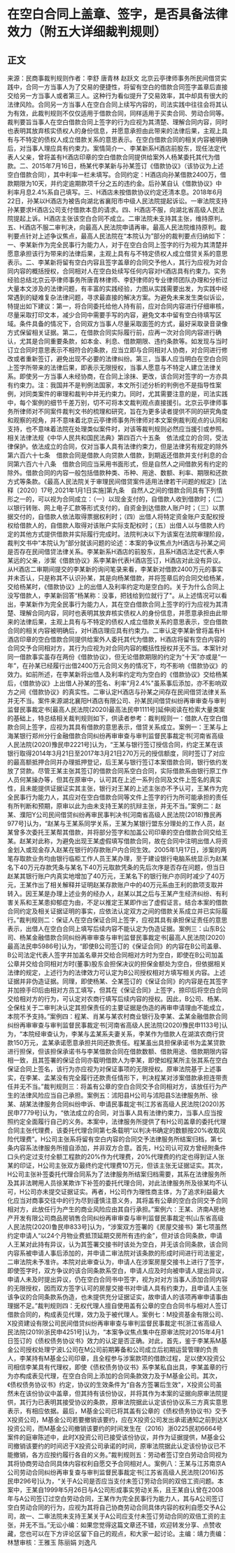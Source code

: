 # 在空白合同上盖章、签字，是否具备法律效力（附五大详细裁判规则）
## 正文
来源：民商事裁判规则作者：李舒 唐青林 赵跃文 北京云亭律师事务所民间借贷实践中，合同一方当事人为了交易的便捷性，将留有空白的借款合同签字盖章后直接交给另一方当事人或者第三人。这种行为看似提升了交易效率，其中却具有很大的法律风险。合同另一方当事人在空白合同上续写内容的，司法实践中往往会将其认为有效，此裁判规则不仅仅适用于借款合同，同样适用于买卖合同、劳动合同等。裁判要旨当事人在空白借款合同上签字的行为应视为其清楚、理解合同内容，同时也表明其放弃核实债权人的身份信息，并愿意承担由此带来的法律后果，主观上具有与不特定的债权人成立借款关系的意思表示。在空白借款合同的相关内容被明确后，对当事人理应具有约束力。案情简介一、李某新系H酒店前股东，现任法定代表人父亲，曾将盖有H酒店印章的空白借款合同提供给案外人杨某委托其代为借款。二、2015年7月16日，杨某代李某新与孙某签订《借款协议》（该协议为上述空白借款合同），其中利率一栏未填写。合同约定：H酒店向孙某借款2400万，借款期限为10天，并约定逾期款项千分之五的违约金。后孙某自认《借款协议》中利率月息2.4%系自己填写。三、H酒店未按借款协议约定还清本息。2018年6月22日，孙某以H酒店为被告向湖北省襄阳市中级人民法院提起诉讼。一审法院支持孙某要求H酒店公司支付借款本息的请求。四、H酒店不服，向湖北省高级人民法院提起上诉。H酒店主张该空白合同不成立。二审法院未支持其主张，维持原判。五、H酒店不服二审判决，向最高人民法院申请再审。最高人民法院维持原判。裁判要点针对上述争议焦点，最高人民法院在“本院认为”部分的裁判要点归纳如下：一、李某新作为完全民事行为能力人，对于在空白合同上签字的行为视为其清楚并愿意承担该行为带来的法律后果，主观上具有与不特定债权人成立借贷关系的意思表示。二、李某新将留有空白内容且签字盖章的合同交予他人，其行为应视为对合同内容的概括授权，合同相对人在空白处续写任何内容对H酒店具有约束力。实务经验总结北京云亭律师事务所唐青林律师、李舒律师的专业律师团队办理和分析过大量本文涉及的法律问题，有丰富的实践经验，力图从实践需要出发，为实践中经常遇到的疑难复杂法律问题，寻求最直接的解决方案。为避免未来发生类似诉讼，特提出如下建议：第一，将合同委托给他人持有前，应对合同内容进行仔细审核，尽量采取打印文本，减少合同中需要手写的内容，避免文本中留有空白待填写区域。条件具备的情况下，合同双方当事人尽量采取面签的方式，最好采取录音录像方式保留相关证据。第二，在借款合同实际履行前，应再一次对合同内容进行确认，尤其是合同重要条款，如本金、利息、借款期限、违约条款等。如发现与当时订立合同时意思表示不相符合的条款，应当立即与合同相对人协商，对合同进行修改或者重新签订，避免出现不必要的法律纠纷。第三，当事人应当明白在空白合同上签字所带来的法律后果，即表示无限授权，当事人愿意与不特定人建立法律关系。即使另一方当事人未经协商，在合同上涂抹、更改，该合同对签字的一方亦具有约束力。注：我国并不是判例法国家，本文所引述分析的判例也不是指导性案例，对同类案件的审理和裁判中并无约束力。同时，尤其需要注意的是，司法实践中，每个案例的细节千差万别，切不可将本文裁判观点直接援引。北京云亭律师事务所律师对不同案件裁判文书的梳理和研究，旨在为更多读者提供不同的研究角度和观察的视角，并不意味着北京云亭律师事务所律师对本文案例裁判观点的认同和支持，也不意味着法院在处理类似案件时，对该等裁判规则必然应当援引或参照。相关法律法规《中华人民共和国民法典》第四百六十五条　依法成立的合同，受法律保护。依法成立的合同，仅对当事人具有法律约束力，但是法律另有规定的除外第六百六十七条　借款合同是借款人向贷款人借款，到期返还借款并支付利息的合同第六百六十八条　借款合同应当采用书面形式，但是自然人之间借款另有约定的除外。借款合同的内容一般包括借款种类、币种、用途、数额、利率、期限和还款方式等条款。《最高人民法院关于审理民间借贷案件适用法律若干问题的规定》[法释〔2020〕17号,2021年1月1日实施]第九条　自然人之间的借款合同具有下列情形之一的，可以视为合同成立：（一）以现金支付的，自借款人收到借款时；（二）以银行转账、网上电子汇款等形式支付的，自资金到达借款人账户时；（三）以票据交付的，自借款人依法取得票据权利时；（四）出借人将特定资金账户支配权授权给借款人的，自借款人取得对该账户实际支配权时；（五）出借人以与借款人约定的其他方式提供借款并实际履行完成时。法院判决以下为该案在法院审理阶段，裁判文书中“本院认为”部分就该问题的论述：本案的争议焦点为H酒店与孙某之间是否存在民间借贷法律关系。李某新系H酒店的前股东，且系H酒店法定代表人李某远的父亲，涉案《借款协议》系李某新代表H酒店签订，H酒店对此没有异议。从H酒店二审期间提交的李某新的询问笔录来看，李某新对借款2400万元的事实并未否认，只是称其不认识孙某，其是向杨某借款，并将签章后的合同交给杨某，交给杨某时，《借款协议》上的出借人及利率约定均是空白的。关于为什么合同上没写借款人，李某新回答“杨某称：没事，把钱给到位就行了"。从上述情况可以看出，李某新作为完全民事行为能力人，其在空白借款合同上签字的行为应视为其清楚、理解合同内容，同时也表明其放弃核实债权人的身份信息，并愿意承担由此带来的法律后果，主观上具有与不特定的债权人成立借款关系的意思表示，空白借款合同的相关内容被明确后，对H酒店理应具有约束力。二审认定李某新曾将盖有H酒店印章的空白借款合同提供给案外人委托其代为借款，H酒店将留有空白内容的合同交予合同相对方，其行为应视为对合同内容的概括性授权并无不当。本案针对同一借款事实虽存在两份《借款协议》，但无论借款期限的约定为“十天”亦或是“一年”，在孙某已经履行出借2400万元合同义务的情况下，均不影响《借款协议》的效力。如前所述，在李某新将出借人及利率约定均为空白的《借款协议》交给杨某后，《借款协议》上出借人孙某的签名、利率“月2.4%"虽系事后添加，亦不影响双方之间《借款协议》的真实性。二审认定H酒店与孙某之间存在民间借贷法律关系并无不当。案件来源湖北襄阳H酒店有限公司、孙某民间借贷纠纷再审审查与审判监督民事裁定书[最高人民法院(2020)最高法民申1111号]延伸阅读在检索大量类案的基础上，特总结相关裁判规则如下，供读者参考：裁判规则一：借款人在空白借款合同上签字，应视为其具有借款的意思表示，借贷关系成立。案例一：王某与上海某银行郑州分行金融借款合同纠纷再审审查与审判监督民事裁定书[河南省高级人民法院(2020)豫民申2221号]认为，“王某与银行签订授信合同，约定王某在该银行取得2014年3月21日至2017年3月21日270万元的授信额度，同时签订了对应的最高额抵押合同并办理抵押登记，后王某与银行签订本案借款合同，银行依约发放了贷款。尽管王某主张其签订的借款合同系空白合同，实际借款系由银行原工作人员何某操办等，但其在原审中，认可其在上述一系列合同及文件上签名的真实性，且未能提供证据证实其主张，银行对王某的上述主张亦不予认可，王某作为完全民事行为能力人，其应对在空白借款合同等文件上签字的行为所可能承担的责任有所判断和预期，原审以此为由未支持王某的抗辩主张，并无不当。”案例二：赵某、濮阳Y公司民间借贷纠纷再审民事判决书[河南省高级人民法院(2018)豫民再977号]认为，“赵某与王某系同学关系，王某为某银行盟东分理处的工作人员，赵某曾多次委托王某帮其借款，并将部分签字和加盖公司印章的空白借款合同交给王某。赵某对此称，为避免出现王某虚假填写借款合同，故在合同中注明出借人将资金划入或现金存入赵某在银行的存款账户内合同生效。2005年1月17日，涉案的两笔存取款业务均由银行临柜工作人员王某办理，至于建设银行电脑系统显示为赵某名下40万元存款凭条与某名下40万元取款凭条的先后次序是否存在问题，但当日赵某其银行账户内真实地增加了40万元，王某名下的银行账户亦同时减少了40万元，王某作出了相关解释并证明赵某存款账户中的40万元系由王利的款项支取并转入。因王某是办理上述业务的经办人，赵某以其之后与王某产生经济纠纷、有利害关系和王某患抑郁症为由，不足以推定王某即作出了虚假证言。结合本案的借款合同约定及相关证据证明的事实，应依法认定双方之间的借款关系成立并已实际履行。”裁判规则二：保证人在空白保证合同上签字，应视其具有承担保证责任的意思表示，出借人在空白合同上填写后续内容不能认定为伪造证据。案例三：山东B公司、杨某金融借款合同纠纷再审审查与审判监督民事裁定书[最高人民法院(2020)最高法民申5986号]认为，“即使B公司签订的《保证合同》的内容在B公司盖章、B公司法定代表人签字并加盖名章并交给合同相对方时为空白，即使在B公司加盖公章并交给合同相对方时(董事)股东会担保决议的担保金额处为空白，但依据相关法律的规定，上述行为的法律效力可认定为B公司授权相对方填写相关内容。上述证据并非伪造证据。同理，即使杨某、仝某签订的《保证合同》的内容是在其签字并加捺手印后由相对方员工填写，但其在《保证合同》上签字，捺印后将空白合同交给相对方的行为，可认定对农商行填写后续内容的授权。因此，B公司、杨某、仝保柱关于二审判决认定其担保责任的主要证据是伪造的再审申请理由不能成立，本院不予支持。”案例四：程某、肖某与某农村商业银行及李某、孟某金融借款合同纠纷再审审查与审判监督民事裁定书[河南省高级人民法院(2020)豫民申1133号]认为，“本院经审查认为，李某与孟某系夫妻关系，李某作为借款人在湖滨农商行贷款150万元，孟某承诺愿意承担共同还款责任。程某虽出具担保承诺书为孟某贷款进行担保，但该担保承诺书与李某借款合同在借款数额、借款用途、借款期限内容相一致，且其签署的保证合同亦载明借款人为李某，即使如程某所主张其系在空白保证合同上签名，该行为亦应视为对保证事项的无限授权。原审法院基于上述事实，在李某、孟某没有完全履行还款责任情形下，判决程某对涉案借款承担连带责任并无不当。”裁判规则三：将盖有公章的空白合同交予合同相对方，该放任行为产生的法律风险应当自己承担。案例五：沭阳县H公司与沭阳县S法律服务所、徐某、胡某法律服务合同纠纷申诉、申请民事裁定书[江苏省高级人民法院(2020)苏民申7779号]认为，“依法成立的合同，对当事人具有法律约束力，当事人应当按照约定全面履行自己的义务。本案中，法律服务所提供了有H公司盖章的委托代理合同主张代理费，该委托代理合同第七条载明“以判决书确定的数额按20%收取风险代理费”。H公司主张系将留有空白内容的合同交予法律服务所结案归档，第七条内容系法律服务所擅自添加，并非双方合意。首先，H公司认可双方曾经附条件口头约定过支付全额工程款的20%作为代理费，20%代理费的约定也得到证人张某的印证，H公司主张双方最终约定代理费10万元，但该主张无证据证实。其次，H公司主张补签委托代理合同系为了法律服务所结案归档需要，其系在法律服务所及其非法聘用人员徐某欺诈下补签的委托代理合同，对此法律服务所及徐某均不认可，H公司亦未提交证据证实。再者，H公司作为理性商主体，为了追求利益最大化应当对商事交往中的行为尽到谨慎注意义务，其将盖有公章的空白合同交予合同相对方，此放任行为产生的商业风险应由其自行承担。”案例六：王某、济南A房地产开发有限公司商品房销售合同纠纷再审审查与审判监督民事裁定书[山东省高级人民法院(2020)鲁民申833号]认为，“涉案双方签署的《房屋交接书》第七项虽然约定申请人“以24个月物业费抵顶延期交房所有违约金”，但对该合同条款，申请人王某对此持有异议，认为其签署交接书时该处为空白，并无该合同条款，该合同内容系被申请人事后添加的，并申请二审法院对该条款的形成时间进行司法鉴定，二审法院未予准许。本院对此审查认为，申请人在涉案房屋交接书上进行了签字，即使签字时，双方争议的该合同条款系空白，申请人应及时向被申请人提出异议，申请人未及时提出异议，仍在空白合同书中签字，视为对对方当事人添加合同内容的无限授权，因而双方签字认可的房屋交接书对申请人具有约束力，且申请人主张该争议的合同条款系伪造，也未提供充分证据证实，故申请人的该项再审申请事由理据不足。”裁判规则四：无权代理人擅自使用盖有公章的空白合同书与相对人签订借款合同的，构成表见代理，效力及于被代理人。案例七：M投资基金有限公司、X投资建设有限公司民间借贷纠纷再审审查与审判监督民事裁定书[浙江省高级人民法院(2019)浙民申4251号]认为，“本案争议焦点集中在原审法院对2015年4月1日签订的《债权债务协议书》效力的认定是否正确。对此，首先，鉴于李某系M基金公司授权处理宁波L公司在M公司前期筹备和公司成立后初期运营管理的负责人，李某持有M基金公司印章，且全程参与涉案款项的借款过程，足以使X投资公司相信李某具有代理权，即使《债权债务协议书》系李某私自出具，李某盖章的行为亦构成表见代理，在空白合同上添加的合同条款效力及于M基金公司。其次，《债权债务协议书》约定，协议的生效条件为“自各方签署后生效"，X投资公司虽然未在该份协议中盖章，但其持有该份协议，并将其作为本案的证据向原审法院提供，其行为已表明其接受协议的条款，原审法院据此认定该份协议系三方真实意思表示，有相应依据。最后，M基金公司已将其盖有公章的《债权债务协议书》交予X投资公司，M基金公司若要撤销该要约，应在X投资公司发出承诺通知之前到达X投资公司，而M基金公司撤销该要约的时间发生在（2016）浙0225民初6664号案件的庭审陈述中，此时X投资公司已接受该份协议，并作为证据提供，M基金公司撤销该要约的时间迟于X投资公司承诺的时间，原审法院据此认定该份协议已不能撤销，各方应按约履行各自的义务。”裁判规则五：劳动者签订空白劳动合同视为其将协商劳动合同具体内容权利自愿交予合同相对人。案例八：王某与江苏南京A公司劳动合同纠纷再审复查与审判监督民事裁定书[江苏省高级人民法院(2016)苏民申296号]认为，“关于A公司是否应当支付未签订劳动合同的双倍工资问题。本案中，王某自1999年5月26日与A公司形成事实劳动关系，且王某自认曾在2008年与A公司签订过空白劳动合同，王某作为完全民事行为能力人，其与A公司签订空白劳动合同的行为，应视为其将自己协商劳动合同具体内容的权利自愿交予A公司，故一、二审法院未支持王某关于A公司应支付未签订劳动合同的双倍工资的主张，并无不当。”无讼小编：如果您觉得这篇文章还不错，欢迎转发分享、点赞收藏，您也可以在下方评论区留下自己的观点，和大家一起讨论。主编：靖力责编：林慧审核：王雅玉 陈丽娟 刘逸凡